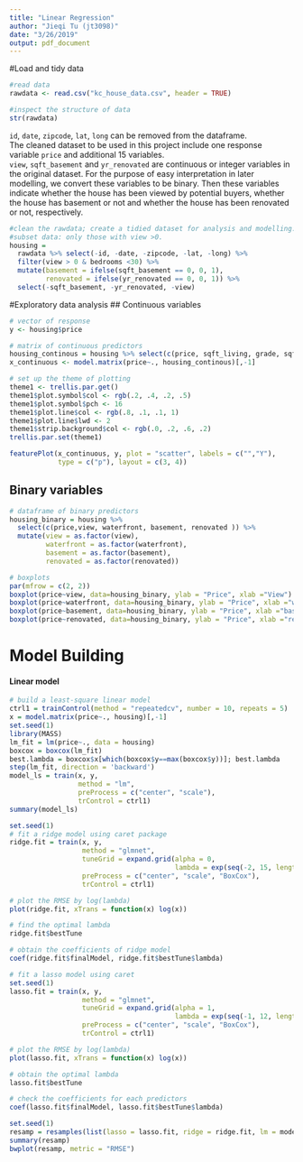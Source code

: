 ```yaml
---
title: "Linear Regression"
author: "Jieqi Tu (jt3098)"
date: "3/26/2019"
output: pdf_document
---
```



#Load and tidy data
```r
#read data
rawdata <- read.csv("kc_house_data.csv", header = TRUE)

#inspect the structure of data
str(rawdata)
```

  `id`, `date`, `zipcode`, `lat`, `long` can be removed from the dataframe.   
  The cleaned dataset to be used in this project include one response variable `price` and additional 15 variables.  
  `view`, `sqft_basement` and `yr_renovated` are continuous or integer variables in the original dataset. For the purpose of easy interpretation in later modelling, we convert these variables to be binary. Then these variables indicate whether the house has been viewed by potential buyers, whether the house has basement or not and whether the house has been renovated or not, respectively.  

```r
#clean the rawdata; create a tidied dataset for analysis and modelling.
#subset data: only those with view >0.
housing = 
  rawdata %>% select(-id, -date, -zipcode, -lat, -long) %>% 
  filter(view > 0 & bedrooms <30) %>% 
  mutate(basement = ifelse(sqft_basement == 0, 0, 1),
         renovated = ifelse(yr_renovated == 0, 0, 1)) %>% 
  select(-sqft_basement, -yr_renovated, -view) 
```

#Exploratory data analysis
## Continuous variables
```r
# vector of response
y <- housing$price

# matrix of continuous predictors 
housing_continous = housing %>% select(c(price, sqft_living, grade, sqft_above, yr_built, sqft_living15, floors, condition, bedrooms, bathrooms, sqft_living, sqft_lot ))
x_continuous <- model.matrix(price~., housing_continous)[,-1]

# set up the theme of plotting
theme1 <- trellis.par.get()   
theme1$plot.symbol$col <- rgb(.2, .4, .2, .5)
theme1$plot.symbol$pch <- 16
theme1$plot.line$col <- rgb(.8, .1, .1, 1)
theme1$plot.line$lwd <- 2
theme1$strip.background$col <- rgb(.0, .2, .6, .2)
trellis.par.set(theme1)

featurePlot(x_continuous, y, plot = "scatter", labels = c("","Y"),
            type = c("p"), layout = c(3, 4))
```


## Binary variables
```r
# dataframe of binary predictors 
housing_binary = housing %>% 
  select(c(price,view, waterfront, basement, renovated )) %>%
  mutate(view = as.factor(view),
         waterfront = as.factor(waterfront),
         basement = as.factor(basement),
         renovated = as.factor(renovated)) 

# boxplots
par(mfrow = c(2, 2))
boxplot(price~view, data=housing_binary, ylab = "Price", xlab ="View") 
boxplot(price~waterfront, data=housing_binary, ylab = "Price", xlab ="waterfront") 
boxplot(price~basement, data=housing_binary, ylab = "Price", xlab ="basement") 
boxplot(price~renovated, data=housing_binary, ylab = "Price", xlab ="renovated") 
```


# Model Building
#### Linear model
```r
# build a least-square linear model
ctrl1 = trainControl(method = "repeatedcv", number = 10, repeats = 5)
x = model.matrix(price~., housing)[,-1]
set.seed(1)
library(MASS)
lm_fit = lm(price~., data = housing)
boxcox = boxcox(lm_fit)
best.lambda = boxcox$x[which(boxcox$y==max(boxcox$y))]; best.lambda
step(lm_fit, direction = 'backward')
model_ls = train(x, y,
                 method = "lm",
                 preProcess = c("center", "scale"),
                 trControl = ctrl1)
summary(model_ls)

```

```r
set.seed(1)
# fit a ridge model using caret package
ridge.fit = train(x, y,
                  method = "glmnet",
                  tuneGrid = expand.grid(alpha = 0,
                                         lambda = exp(seq(-2, 15, length = 10))),
                  preProcess = c("center", "scale", "BoxCox"),
                  trControl = ctrl1)

# plot the RMSE by log(lambda)
plot(ridge.fit, xTrans = function(x) log(x))

# find the optimal lambda
ridge.fit$bestTune

# obtain the coefficients of ridge model
coef(ridge.fit$finalModel, ridge.fit$bestTune$lambda)
```

```r
# fit a lasso model using caret
set.seed(1)
lasso.fit = train(x, y,
                  method = "glmnet",
                  tuneGrid = expand.grid(alpha = 1,
                                         lambda = exp(seq(-1, 12, length = 100))),
                  preProcess = c("center", "scale", "BoxCox"),
                  trControl = ctrl1)

# plot the RMSE by log(lambda)
plot(lasso.fit, xTrans = function(x) log(x))

# obtain the optimal lambda
lasso.fit$bestTune

# check the coefficients for each predictors
coef(lasso.fit$finalModel, lasso.fit$bestTune$lambda)
```

```r
set.seed(1)
resamp = resamples(list(lasso = lasso.fit, ridge = ridge.fit, lm = model_ls))
summary(resamp)
bwplot(resamp, metric = "RMSE")
```

